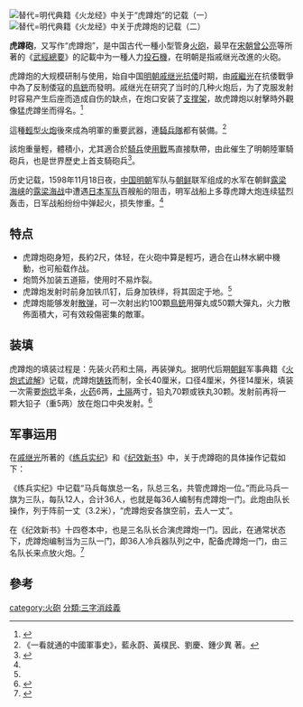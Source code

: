 [[File:Hudunpao-wujingzongyao.jpg|替代=明代典籍《火龙经》中关于“虎蹲炮”的记载（一）]]
[[File:Hudunpao-huolongjing.jpg|替代=明代典籍《火龙经》中关于虎蹲炮的记载（二）]]

'''虎蹲砲'''，又写作“虎蹲炮”，是中国古代一種小型管身[[火砲|火砲]]，最早在[[宋朝|宋朝]][[曾公亮|曾公亮]]等所著的《[[武經總要|武經總要]]》的記載中为一種人力[[投石機|投石機]]，在明朝是指戚继光改進的火砲。

虎蹲炮的大规模研制与使用，始自中国[[明朝|明朝]][[戚继光|戚继光]][[倭寇|抗倭]]时期，由[[戚繼光|戚繼光]]在抗倭戰爭中為了反制倭寇的[[鳥銃|鳥銃]]而發明。戚继光在研究了当时的几种火炮后，为了克服发射时容易产生后座而造成自伤的缺点，在炮口安装了[[支架|支撑架]]，故虎蹲炮以射擊時外觀像猛虎蹲坐而得名。<ref name=":0">{{Cite book|title=《军事知识大百科》|last=邢涛 龚勋 等|first=|publisher=华夏出版社|year=|isbn=|location=|pages=}}</ref>

這種[[輕型炮|輕型火炮]]後來成為明軍的重要武器，連[[骑兵|騎兵隊]]都有裝備。<ref>《一看就通的中國軍事史》，藍永蔚、黃樸民、劉慶、鍾少異 著。</ref>

該炮重量輕，體積小，尤其適合於[[騎兵|騎兵]]使[[用戰|用戰]]馬直接馱帶，由此催生了明朝陸軍騎砲兵，也是世界歷史上首支騎砲兵<ref name="騎砲兵">{{Cite web|url=http://scitech.people.com.cn/BIG5/7087998.html|title=明朝在軍事上創造四項世界第一 第一支騎炮兵|website=人民網|access-date=2008-04-07|archive-url=https://web.archive.org/web/20191022065935/http://scitech.people.com.cn/BIG5/7087998.html|archive-date=2019-10-22|dead-url=no}}</ref>。

历史记载，1598年11月18日夜，[[明朝|中国明朝]]军队与[[朝鲜历史|朝鲜]]联军组成的水军在朝鲜[[露梁海峽|露梁海峡]]的[[露梁海戰|露梁海战]]中遭遇[[日本军队|日本军队]]百艘船的阻击，明军战船上多尊虎蹲大炮连续猛烈轰击，日军战船纷纷中弹起火，损失惨重。<ref name=":0" />

== 特点 ==
* 虎蹲炮砲身短，長約2尺，体轻，在火砲中算是輕巧，適合在山林水網中機動，也可船载作战。
* 炮筒外加装五道箍，使用时不易炸裂。
* 虎蹲炮发射时前身加铁爪钉，后身加铁绊，将其固定于地。<ref name=":0" />
* 虎蹲炮能够发射[[散彈|散弹]]，可一次射出約100顆[[鳥銃|鳥銃]]用彈丸或50顆大彈丸，火力散佈面積大，可有效殺傷密集的敵軍。

== 装填 ==
虎蹲炮的填装过程是：先装火药和土隔，再装弹丸。据明代后期[[朝鲜历史|朝鲜]]军事典籍《[[火炮式谚解|火炮式谚解]]》记载，虎蹲炮[[铸铁|铸铁]]而制，全长40厘米，口径4厘米，外径14厘米，填装一次需要[[炮捻|炮捻]]半条，[[火药|火药]]6两，[[土隔|土隔]]两寸，铅丸70颗或铁丸30颗。发射前再将一颗大铅子（重5两）放在炮口中央发射。<ref>{{Cite web|url=http://elec.it168.com/a2016/0525/2662/000002662660.shtml|title=揭秘大明王朝的火器装备|accessdate=2016-10-12|author=《中华刀剑》|date=2016-05-25|publisher=《中华刀剑》杂志社}}{{Dead link|date=2019年5月 |bot=InternetArchiveBot |fix-attempted=yes }}</ref>

== 军事运用 ==
在[[戚继光|戚继光]]所著的《[[练兵实纪|练兵实纪]]》和《[[纪效新书|纪效新书]]》中，关于虎蹲砲的具体操作记载如下：

《练兵实纪》中记载“马兵每旗总一名，队总三名，共管虎蹲炮一位。”而此马兵一旗为三队，每队12人，合计36人，也就是每36人编制有虎蹲炮一门。此炮由队长操作，列于阵前一丈（3.2米），“虎蹲炮安各旗空前，去人一丈”。

在《纪效新书》十四卷本中，也是三名队长合演虎蹲炮一门。因此，在通常状态下，虎蹲炮编制当为三队一门，即36人冷兵器队列之中，配备虎蹲炮一门，由三名队长来点放火炮。<ref>{{Cite web|url=http://m.sohu.com/n/468976096/?wscrid=95360_5|title=虎蹲炮：戚继光《纪效新书》里隐藏的秘密武器|accessdate=2016-10-12|author=《冷兵器时代》|date=2016-09-22|publisher=《冷兵器时代》杂志社|archive-url=https://web.archive.org/web/20161013150552/http://m.sohu.com/n/468976096/?wscrid=95360_5|archive-date=2016-10-13|dead-url=yes}}</ref>

==參考==
{{reflist}}

{{中國古代武器}}

[[category:火砲|category:火砲]]
[[分類:三字消歧義|分類:三字消歧義]]